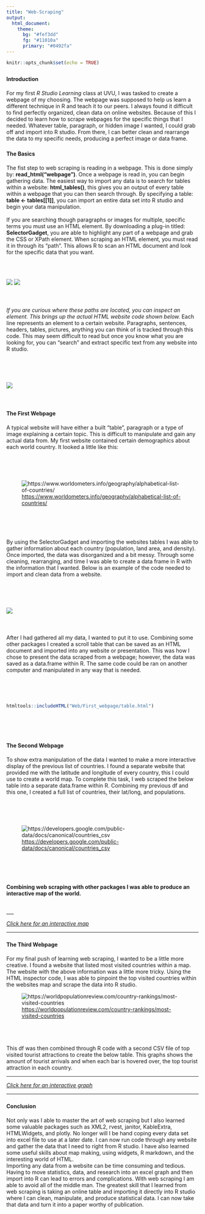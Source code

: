 ```yaml
---
title: "Web-Scraping"
output: 
  html_document: 
    theme:
      bg: "#fef3dd"
      fg: "#11010a"
      primary: "#0492fa"
---
```


```r
knitr::opts_chunk$set(echo = TRUE)
```

<p style="font-family: times; font-size:20pt">

**Introduction**

</p>

<p style="font-family: times; font-size:15pt">

For my first *R Studio Learning* class at UVU, I was tasked to create a webpage of my choosing. The webpage was supposed to help us learn a different technique in R and teach it to our peers. I always found it difficult to find perfectly organized, clean data on online websites. Because of this I decided to learn how to scrape webpages for the specific things that I needed. Whatever table, paragraph, or hidden image I wanted, I could grab off and import into R studio. From there, I can better clean and rearrange the data to my specific needs, producing a perfect image or data frame.

</p>

<p style="font-family: times; font-size:17pt">

**The Basics**

</p>

<p style="font-family: times; font-size:15pt">

The fist step to web scraping is reading in a webpage. This is done simply by: **read_html("webpage")**. Once a webpage is read in, you can begin gathering data. The easiest way to import any data is to search for tables within a website: **html_tables()**, this gives you an output of every table within a webpage that you can then search through. By specifying a table: **table \<- tables[[1]]**, you can import an entire data set into R studio and begin your data manipulation.\
\
If you are searching though paragraphs or images for multiple, specific terms you must use an HTML element. By downloading a plug-in titled: **SelectorGadget**, you are able to highlight any part of a webpage and grab the CSS or XPath element. When scraping an HTML element, you must read it in through its "path". This allows R to scan an HTML document and look for the specific data that you want.

</p>

\
\

![](images/SG_1.png) ![](images/SG_1.png)\
\
\

<p style="font-family: times; font-size:15pt">

*If you are curious where these paths are located, you can inspect an element. This brings up the actual HTML website code shown below.* Each line represents an element to a certain website. Paragraphs, sentences, headers, tables, pictures, anything you can think of is tracked through this code. This may seem difficult to read but once you know what you are looking for, you can "search" and extract specific text from any website into R studio.

</p>

\
\
\

![](images/SG_2.png)\
\
\

<p style="font-family: times; font-size:17pt">

**The First Webpage**

</p>

<p style="font-family: times; font-size:15pt">

A typical website will have either a built "table", paragraph or a type of image explaining a certain topic. This is difficult to manipulate and gain any actual data from. My first website contained certain demographics about each world country. It looked a little like this:

</p>

\
\
\

![<https://www.worldometers.info/geography/alphabetical-list-of-countries/>](images/WS_1.png)

\
\
\

<p style="font-family: times; font-size:15pt">

By using the SelectorGadget and importing the websites tables I was able to gather information about each country (population, land area, and density). Once imported, the data was disorganized and a bit messy. Through some cleaning, rearranging, and time I was able to create a data frame in R with the information that I wanted. Below is an example of the code needed to import and clean data from a website.

</p>

\
\
\

![](images/SC_1.png)\
\
\

<p style="font-family: times; font-size:15pt">

After I had gathered all my data, I wanted to put it to use. Combining some other packages I created a scroll table that can be saved as an HTML document and imported into any website or presentation. This was how I chose to present the data scraped from a webpage; however, the data was saved as a data.frame within R. The same code could be ran on another computer and manipulated in any way that is needed.

</p>

\
\
\

```r
htmltools::includeHTML("Web/First_webpage/table.html")
```

\
\
\

<p style="font-family: times; font-size:17pt">

**The Second Webpage**

</p>

<p style="font-family: times; font-size:15pt">

To show extra manipulation of the data I wanted to make a more interactive display of the previous list of countries. I found a separate website that provided me with the latitude and longitude of every country, this I could use to create a world map. To complete this task, I web scraped the below table into a separate data.frame within R. Combining my previous df and this one, I created a full list of countries, their lat/long, and populations.

</p>

\
\
\

![<https://developers.google.com/public-data/docs/canonical/countries_csv>](images/WS_2.png)

\
\
\

<p style="font-family: times; font-size:15pt">

**Combining web scraping with other packages I was able to produce an interactive map of the world.**

\
\_\_\_

[*Click here for an interactive map*](Web/Second_Webpage/map.html)

------------------------------------------------------------------------

</p>

<p style="font-family: times; font-size:17pt">

**The Third Webpage**

</p>

<p style="font-family: times; font-size:15pt">

For my final push of learning web scraping, I wanted to be a little more creative. I found a website that listed most visited countries within a map. The website with the above information was a little more tricky. Using the HTML inspector code, I was able to pinpoint the top visited countries within the websites map and scrape the data into R studio.

</p>

![<https://worldpopulationreview.com/country-rankings/most-visited-countries>](images/WS_3.png)

\
\

<p style="font-family: times; font-size:15pt">

This df was then combined through R code with a second CSV file of top visited tourist attractions to create the below table. This graphs shows the amount of tourist arrivals and when each bar is hovered over, the top tourist attraction in each country.\

</p>

------------------------------------------------------------------------

[*Click here for an interactive graph*](Web/Fourth_Webpage/p.html)

------------------------------------------------------------------------

<p style="font-family: times; font-size:17pt">

**Conclusion**

</p>

<p style="font-family: times; font-size:15pt">

Not only was I able to master the art of web scraping but I also learned some valuable packages such as XML2, rvest, janitor, KableExtra, HTMLWidgets, and plotly. No longer will I be hand coping every data set into excel file to use at a later date. I can now run code through any website and gather the data that I need to right from R studio. I have also learned some useful skills about map making, using widgets, R markdown, and the interesting world of HTML.\
Importing any data from a website can be time consuming and tedious. Having to move statistics, data, and research into an excel graph and then import into R can lead to errors and complications. With web scraping I am able to avoid all of the middle man. The greatest skill that I learned from web scraping is taking an online table and importing it directly into R studio where I can clean, manipulate, and produce statistical data. I can now take that data and turn it into a paper worthy of publication.

</p>

\
\
\
\
\
\
